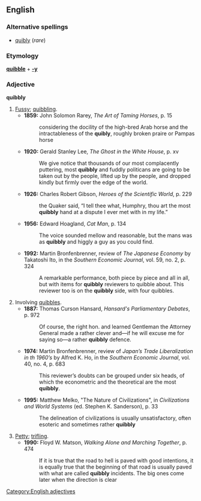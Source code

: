 ==English==
===Alternative spellings===
*[[quibly]] (''rare'')
===Etymology===
'''[[quibble]]''' + '''[[-y]]'''
===Adjective===
'''quibbly'''

# [[fussy|Fussy]]; [[quibble|quibbling]].
#*'''1859:''' John Solomon Rarey, ''The Art of Taming Horses'', p. 15
#*:considering the docility of the high-bred Arab horse and the intractableness of the '''quibly''', roughly broken praire or Pampas horse
#*'''1920:''' Gerald Stanley Lee, ''The Ghost in the White House'', p. xv
#*:We give notice that thousands of our most complacently puttering, most '''quibbly''' and fuddly politicans are going to be taken out by the people, lifted up by the people, and dropped kindly but firmly over the edge of the world.
#*'''1926:''' Charles Robert Gibson, ''Heroes of the Scientific World'', p. 229
#*:the Quaker said, “I tell thee what, Humphry, thou art the most '''quibbly''' hand at a dispute I ever met with in my life.”
#*'''1956:''' Edward Hoagland, ''Cat Man'', p. 134
#*:The voice sounded mellow and reasonable, but the mans was as '''quibbly''' and higgly a guy as you could find.
#*'''1992:''' Martin Bronfenbrenner, review of ''The Japanese Economy'' by Takatoshi Ito, in the ''Southern Economic Journal'', vol. 59, no. 2, p. 324
#*:A remarkable performance, both piece by piece and all in all, but with items for '''quibbly''' reviewers to quibble about. This reviewer too is on the '''quibbly''' side, with four quibbles.
# Involving [[quibble]]s.
#*'''1887:''' Thomas Curson Hansard, ''Hansard's Parliamentary Debates'', p. 972
#*:Of course, the right hon. and learned Gentleman the Attorney General made a rather clever and—if he will excuse me for saying so—a rather '''quibbly''' defence.
#*'''1974:''' Martin Bronfenbrenner, review of ''Japan’s Trade Liberalization in th 1960’s'' by Alfred K. Ho, in the ''Southern Economic Journal'', vol. 40, no. 4, p. 683
#*:This reviewer’s doubts can be grouped under six heads, of which the econometric and the theoretical are the most '''quibbly'''.
#*'''1995:''' Matthew Melko, "The Nature of Civilizations", in ''Civilizations and World Systems'' (ed. Stephen K. Sanderson), p. 33
#*:The delineation of civilizations is usually unsatisfactory, often esoteric and sometimes rather '''quibbly'''
# [[petty|Petty]]; [[trifling]].
#*'''1990:''' Floyd W. Matson, ''Walking Alone and Marching Together'', p. 474
#*:If it is true that the road to hell is paved with good intentions, it is equally true that the beginning of that road is usually paved with what are called '''quibbly''' incidents. The big ones come later when the direction is clear
[[Category:English adjectives]]